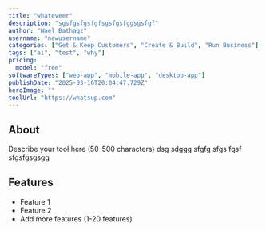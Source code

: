 ```yaml
---
title: "whateveer"
description: "sgsfgsfgsfgfsgsfgsfggsgsfgf"
author: "Wael Bathaqz"
username: "newusername"
categories: ["Get & Keep Customers", "Create & Build", "Run Business"]
tags: ["ai", "test", "why"]
pricing:
  model: "free"
softwareTypes: ["web-app", "mobile-app", "desktop-app"]
publishDate: "2025-03-16T20:04:47.729Z"
heroImage: ""
toolUrl: "https://whatsup.com"
---
```

## About
Describe your tool here (50-500 characters) dsg sdggg sfgfg sfgs fgsf sfgsfgsgsgg

## Features
- Feature 1
- Feature 2
- Add more features (1-20 features)